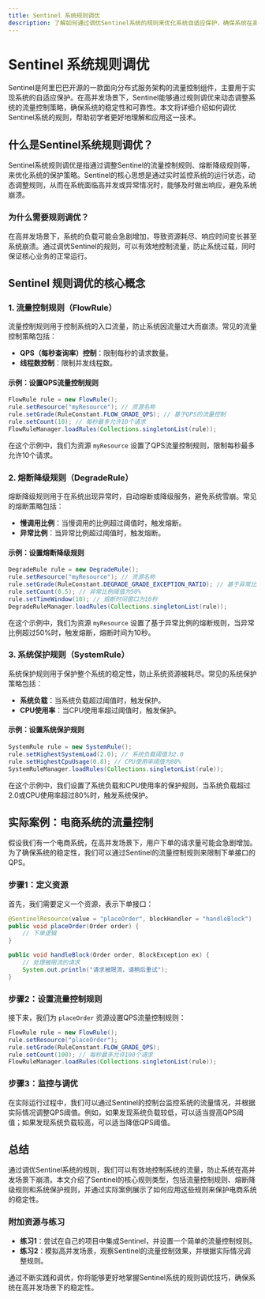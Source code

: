 ```yaml
---
title: Sentinel 系统规则调优
description: 了解如何通过调优Sentinel系统的规则来优化系统自适应保护，确保系统在高并发场景下的稳定性。
---
```


# Sentinel 系统规则调优

Sentinel是阿里巴巴开源的一款面向分布式服务架构的流量控制组件，主要用于实现系统的自适应保护。在高并发场景下，Sentinel能够通过规则调优来动态调整系统的流量控制策略，确保系统的稳定性和可靠性。本文将详细介绍如何调优Sentinel系统的规则，帮助初学者更好地理解和应用这一技术。

## 什么是Sentinel系统规则调优？

Sentinel系统规则调优是指通过调整Sentinel的流量控制规则、熔断降级规则等，来优化系统的保护策略。Sentinel的核心思想是通过实时监控系统的运行状态，动态调整规则，从而在系统面临高并发或异常情况时，能够及时做出响应，避免系统崩溃。

### 为什么需要规则调优？

在高并发场景下，系统的负载可能会急剧增加，导致资源耗尽、响应时间变长甚至系统崩溃。通过调优Sentinel的规则，可以有效地控制流量，防止系统过载，同时保证核心业务的正常运行。

## Sentinel 规则调优的核心概念

### 1. 流量控制规则（FlowRule）

流量控制规则用于控制系统的入口流量，防止系统因流量过大而崩溃。常见的流量控制策略包括：

- **QPS（每秒查询率）控制**：限制每秒的请求数量。
- **线程数控制**：限制并发线程数。

#### 示例：设置QPS流量控制规则

```java
FlowRule rule = new FlowRule();
rule.setResource("myResource"); // 资源名称
rule.setGrade(RuleConstant.FLOW_GRADE_QPS); // 基于QPS的流量控制
rule.setCount(10); // 每秒最多允许10个请求
FlowRuleManager.loadRules(Collections.singletonList(rule));
```

在这个示例中，我们为资源 `myResource` 设置了QPS流量控制规则，限制每秒最多允许10个请求。

### 2. 熔断降级规则（DegradeRule）

熔断降级规则用于在系统出现异常时，自动熔断或降级服务，避免系统雪崩。常见的熔断策略包括：

- **慢调用比例**：当慢调用的比例超过阈值时，触发熔断。
- **异常比例**：当异常比例超过阈值时，触发熔断。

#### 示例：设置熔断降级规则

```java
DegradeRule rule = new DegradeRule();
rule.setResource("myResource"); // 资源名称
rule.setGrade(RuleConstant.DEGRADE_GRADE_EXCEPTION_RATIO); // 基于异常比例的熔断
rule.setCount(0.5); // 异常比例阈值为50%
rule.setTimeWindow(10); // 熔断时间窗口为10秒
DegradeRuleManager.loadRules(Collections.singletonList(rule));
```

在这个示例中，我们为资源 `myResource` 设置了基于异常比例的熔断规则，当异常比例超过50%时，触发熔断，熔断时间为10秒。

### 3. 系统保护规则（SystemRule）

系统保护规则用于保护整个系统的稳定性，防止系统资源被耗尽。常见的系统保护策略包括：

- **系统负载**：当系统负载超过阈值时，触发保护。
- **CPU使用率**：当CPU使用率超过阈值时，触发保护。

#### 示例：设置系统保护规则

```java
SystemRule rule = new SystemRule();
rule.setHighestSystemLoad(2.0); // 系统负载阈值为2.0
rule.setHighestCpuUsage(0.8); // CPU使用率阈值为80%
SystemRuleManager.loadRules(Collections.singletonList(rule));
```

在这个示例中，我们设置了系统负载和CPU使用率的保护规则，当系统负载超过2.0或CPU使用率超过80%时，触发系统保护。

## 实际案例：电商系统的流量控制

假设我们有一个电商系统，在高并发场景下，用户下单的请求量可能会急剧增加。为了确保系统的稳定性，我们可以通过Sentinel的流量控制规则来限制下单接口的QPS。

### 步骤1：定义资源

首先，我们需要定义一个资源，表示下单接口：

```java
@SentinelResource(value = "placeOrder", blockHandler = "handleBlock")
public void placeOrder(Order order) {
    // 下单逻辑
}

public void handleBlock(Order order, BlockException ex) {
    // 处理被限流的请求
    System.out.println("请求被限流，请稍后重试");
}
```

### 步骤2：设置流量控制规则

接下来，我们为 `placeOrder` 资源设置QPS流量控制规则：

```java
FlowRule rule = new FlowRule();
rule.setResource("placeOrder");
rule.setGrade(RuleConstant.FLOW_GRADE_QPS);
rule.setCount(100); // 每秒最多允许100个请求
FlowRuleManager.loadRules(Collections.singletonList(rule));
```

### 步骤3：监控与调优

在实际运行过程中，我们可以通过Sentinel的控制台监控系统的流量情况，并根据实际情况调整QPS阈值。例如，如果发现系统负载较低，可以适当提高QPS阈值；如果发现系统负载较高，可以适当降低QPS阈值。

## 总结

通过调优Sentinel系统的规则，我们可以有效地控制系统的流量，防止系统在高并发场景下崩溃。本文介绍了Sentinel的核心规则类型，包括流量控制规则、熔断降级规则和系统保护规则，并通过实际案例展示了如何应用这些规则来保护电商系统的稳定性。

### 附加资源与练习

- **练习1**：尝试在自己的项目中集成Sentinel，并设置一个简单的流量控制规则。
- **练习2**：模拟高并发场景，观察Sentinel的流量控制效果，并根据实际情况调整规则。

通过不断实践和调优，你将能够更好地掌握Sentinel系统的规则调优技巧，确保系统在高并发场景下的稳定性。